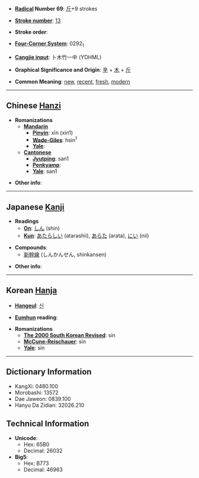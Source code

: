 * '''[[Wiktionary:Chinese radical index| Radical]] Number 69''': [[Wiktionary:Chinese radical index 斤|斤]]+9 strokes

* '''[[Wiktionary:Chinese total strokes index|Stroke number]]''': [[Wiktionary:Chinese total strokes index 13|13]]

* '''Stroke order''': 

* '''[[Wiktionary:Chinese four corner index|Four-Corner System]]''': 0292<sub>1</sub>

* '''[[Wiktionary:Chinese Cangjie index|Cangjie input]]''': 卜木竹一中 (YDHML)

* '''Graphical Significance and Origin''': [[辛]] + [[木]] + [[斤]]

* '''Common Meaning''': [[new]], [[recent]], [[fresh]], [[modern]]

----

== Chinese [[Hanzi]] ==

* '''Romanizations'''
** '''[[Mandarin]]'''
*** '''[[Pinyin]]''': xīn (xin1)
*** '''[[Wade-Giles]]''': hsin<sup>1</sup>
*** '''[[Yale]]''': 
** '''[[Cantonese]]'''
*** '''[[Jyutping]]''': san1
*** '''[[Penkyamp]]''': 
*** '''[[Yale]]''': san1

* '''Other info''': 

----

== Japanese [[Kanji]] ==

* '''Readings'''
** '''[[On]]''': [[しん]] (shin)
** '''[[Kun]]''': [[あたらしい]] (atarashii), [[あらた]] (arata), [[にい]] (nii)

* '''Compounds''':
** [[新幹線]] (しんかんせん, shinkansen)

* '''Other info''':  

----

== Korean [[Hanja]] ==

* '''[[Hangeul]]''': [[신]]

* '''[[Eumhun]] reading''': 

* '''Romanizations'''
** '''[[The 2000 South Korean Revised Romanization|The 2000 South Korean Revised]]''': sin
** '''[[McCune-Reischauer]]''': sin
** '''[[Yale]]''': sin

----

== Dictionary Information ==

* KangXi: 0480.100
* Morobashi: 13572
* Dae Jaweon: 0839.100
* Hanyu Da Zidian: 32026.210

== Technical Information ==

* '''Unicode''':
** Hex: 65B0
** Decimal: 26032
* '''Big5''':
** Hex: B773
** Decimal: 46963